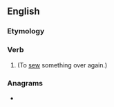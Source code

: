 {{also|re-sew}}
==English==

===Etymology===
{{prefix|en|re|sew}}

===Verb===
{{en-verb|resews|resewing|resewed|resewn}}

# {{alternative spelling of|en|re-sew}} (To [[sew]] something over again.)

===Anagrams===
* {{anagrams|en|a=eersw|Ewers|Weser|ewers|sewer|sweer|weres}}